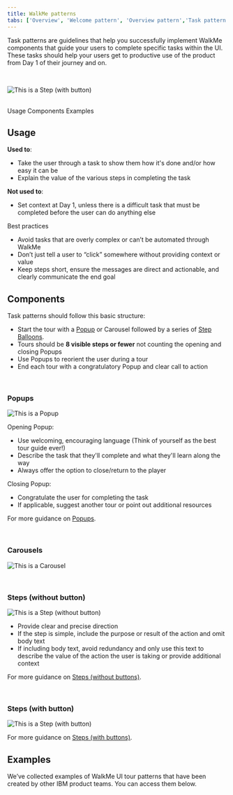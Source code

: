 ```yaml
---
title: WalkMe patterns
tabs: ['Overview', 'Welcome pattern', 'Overview pattern','Task pattern']
---
```


<PageDescription>

Task patterns are guidelines that help you successfully implement WalkMe components that guide your users to complete specific tasks within the UI.  These tasks should help your users get to productive use of the product from Day 1 of their journey and on.

</PageDescription>

<br />

<Row>
  <Column colLg={10}>

![This is a Step (with button)](images/task-pattern-openingimage.png)

  </Column>
</Row>

<br />

<AnchorLinks>
  <AnchorLink>Usage</AnchorLink>
  <AnchorLink>Components</AnchorLink>
  <AnchorLink>Examples</AnchorLink>
</AnchorLinks>



## Usage

**Used to**:
- Take the user through a task to show them how it's done and/or how easy it can be
- Explain the value of the various steps in completing the task

**Not used to**:
- Set context at Day 1, unless there is a difficult task that must be completed before the user can do anything else

Best practices
- Avoid tasks that are overly complex or can’t be automated through WalkMe
- Don’t just tell a user to “click” somewhere without providing context or value
- Keep steps short, ensure the messages are direct and actionable, and clearly communicate the end goal


## Components

Task patterns should follow this basic structure:

- Start the tour with a [Popup](/walkme/smart-walk-thrus/popups) or Carousel followed by a series of [Step Balloons](/walkme/smart-walk-thrus/steps).
- Tours should be **8 visible steps or fewer** not counting the opening and closing Popups
- Use Popups to reorient the user during a tour
- End each tour with a congratulatory Popup and clear call to action 

<br />

### Popups

<Row>
  <Column colLg={10}>

![This is a Popup](images/ThisIsAPopup_Task-pattern.png)

  </Column>
</Row>

Opening Popup:
- Use welcoming, encouraging language (Think of yourself as the best tour guide ever!) 
- Describe the task that they'll complete and what they'll learn along the way 
- Always offer the option to close/return to the player 


Closing Popup: 
- Congratulate the user for completing the task
- If applicable, suggest another tour or point out additional resources

For more guidance on [Popups](/walkme/smart-walk-thrus/popups).


<br />

### Carousels

<Row>
  <Column colLg={10}>

![This is a Carousel](images/ThisIsACarousel_Task-pattern.png)

  </Column>
</Row>

<br />


### Steps (without button)

<Row>
  <Column colLg={10}>

![This is a Step (without button)](images/ThisIsAStep(NB)_Task-pattern.png)

  </Column>
</Row>

- Provide clear and precise direction
- If the step is simple, include the purpose or result of the action and omit body text
- If including body text, avoid redundancy and only use this text to describe the value of the action the user is taking or provide additional context

For more guidance on [Steps (without buttons)](/walkme/smart-walk-thrus/steps#step-balloons-without-action-buttons).

<br />


### Steps (with button)

<Row>
  <Column colLg={10}>

![This is a Step (with button)](images/ThisIsAStep(YB)-Task-pattern.png)

  </Column>
</Row>

For more guidance on [Steps (with buttons)](/walkme/smart-walk-thrus/steps#step-balloons-with-action-buttons).



## Examples

We’ve collected examples of WalkMe UI tour patterns that have been created by other IBM product teams. You can access them below.

<br />

<Row className="resource-card-group">
  <Column colMd={4} colLg={4} noGutterSm>
    <ResourceCard
      subTitle="Invision"
      title="Cloud Pak for Data - Task pattern"
      aspectRatio="2:1"
      actionIcon="launch"
      href="https://ibm.invisionapp.com/share/BKO0DPU5X6P#/screens/319672299"
    >
    </ResourceCard>
  </Column>
  <Column colMd={4} colLg={4} noGutterSm>
    <ResourceCard
      subTitle="WalkMe"
      title="Live example - Task pattern"
      aspectRatio="2:1"
      actionIcon="launch"
      href="?walkme=19-824109"
    >
    </ResourceCard>
  </Column>
</Row>
